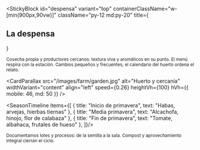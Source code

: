 
<StickyBlock
  id="despensa"
  variant="top"
  containerClassName="w-[min(900px,90vw)]"
  className="py-12 md:py-20"
  title={<Reveal preset="up"><h2 className="text-2xl md:text-4xl font-semibold">La despensa</h2></Reveal>}
>
  <Sub id="proximidad" preset="up">
    Cosecha propia y productores cercanos: textura viva y aromáticos en su punto.
  </Sub>

  <Sub id="temporada" preset="left">
    El menú respira con la estación. Cambios pequeños y frecuentes; el calendario del huerto ordena el relato.
  </Sub>

  <CardParallax
    src="/images/farm/garden.jpg"
    alt="Huerto y cercanía"
    widthVariant="content"
    align="left"
    speed={0.26}
    heightVh={100}
    hVh={{ mobile: 46, md: 50 }}
  />

  <SeasonTimeline items={[
    { title: "Inicio de primavera", text: "Habas, arvejas, hierbas tiernas" },
    { title: "Media primavera",     text: "Alcachofa, hinojo, flor de calabaza" },
    { title: "Fin de primavera",     text: "Tomate, albahaca, frutales de hueso" },
  ]}/>

  <Sub id="trazabilidad" preset="fade">
    Documentamos lotes y procesos: de la semilla a la sala. Compost y aprovechamiento integral cierran el ciclo.
  </Sub>
</StickyBlock>
